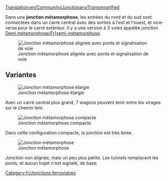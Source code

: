 [[Translation:en/Community/Junctionary/Transmogrified]]

{{fr/Menu de Croisements}}
Dans une '''jonction métamorphose''', les entrées du nord et du sud sont connectées dans un carré central avec des sorties à l'est et l'ouest, et vice-versa pour le carré extérieur. Il y a une version à 3 voies appelée jonction [[Demi métamorphose/Fr[semi-métamorphose]].

[[File:en/Transmogrified.aligned.png|frame|none|Jonction métamorphose alignée avec ponts et signalisation de voie]]

{{fr/Critère de jonction|Modéré|2|0|1|0|0|1|0|1|0|0|0||Les trains en panne n'affectent qu'une voie.|

* Distance inter-signaux maximale: 6
* Cases minimales entre deux virages: 5 (diagonale)
* Zone: 12 x 12 (50 cases en plus)

}}

==Variantes==

[[File:en/ttd.transmogrified.large.png|frame|none|Jonction métamorphose élargie]]

Avec un carré central plus grand, 7 wagons peuvent tenir entre les virages sur le chemin lent.

[[File:en/ttd.transmogrified.compact.png|frame|none|Jonction métamorphose compacte]]

Dans cette configuration compacte, la jonction est très lente.

[[File:en/ttd.transmogrified.deblock.png|frame|none|Jonction métamorphose]]

Jonction non alignée, mais un peu plus petite. Les tunnels remplacent les ponts, et aucun trajet n'est signalé, de base.

[[Category:fr/Jonctions ferroviaires]]